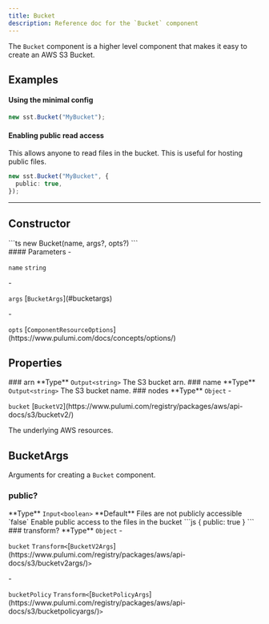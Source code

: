 ```yaml
---
title: Bucket
description: Reference doc for the `Bucket` component
---
```



The `Bucket` component is a higher level component that makes it easy to create an AWS S3 Bucket.

## Examples

#### Using the minimal config
```ts
new sst.Bucket("MyBucket");
```

#### Enabling public read access
This allows anyone to read files in the bucket. This is useful for hosting public files.
```ts
new sst.Bucket("MyBucket", {
  public: true,
});
```

---

## Constructor

<Segment>
<Section type="signature">
```ts
new Bucket(name, args?, opts?)
```
</Section>

<Section type="parameters">
#### Parameters
- <p><code class="key">name</code> <code class="primitive">string</code></p>
- <p><code class="key">args</code> [<code class="type">BucketArgs</code>](#bucketargs)</p>
- <p><code class="key">opts</code> [<code class="type">ComponentResourceOptions</code>](https://www.pulumi.com/docs/concepts/options/)</p>
</Section>
</Segment>

## Properties

<Segment>
### arn
<InlineSection>
**Type** <code class="primitive">Output</code><code class="symbol">&lt;</code><code class="primitive">string</code><code class="symbol">&gt;</code>
</InlineSection>
The S3 bucket arn.
</Segment>

<Segment>
### name
<InlineSection>
**Type** <code class="primitive">Output</code><code class="symbol">&lt;</code><code class="primitive">string</code><code class="symbol">&gt;</code>
</InlineSection>
The S3 bucket name.
</Segment>

<Segment>
### nodes
<InlineSection>
**Type** <code class="type">Object</code>
- <p><code class="key">bucket</code> [<code class="type">BucketV2</code>](https://www.pulumi.com/registry/packages/aws/api-docs/s3/bucketv2/)</p>
</InlineSection>
The underlying AWS resources.
</Segment>

## BucketArgs

Arguments for creating a `Bucket` component.
<Segment>
### public?

<InlineSection>
**Type** <code class="primitive">Input</code><code class="symbol">&lt;</code><code class="primitive">boolean</code><code class="symbol">&gt;</code>
</InlineSection>

<InlineSection>
**Default** Files are not publicly accessible `false`
</InlineSection>
Enable public access to the files in the bucket
```js
{
  public: true
}
```
</Segment>
<Segment>
### transform?

<InlineSection>
**Type** <code class="type">Object</code>
- <p><code class="key">bucket</code> <code class="type">Transform</code><code class="symbol">&lt;</code>[<code class="type">BucketV2Args</code>](https://www.pulumi.com/registry/packages/aws/api-docs/s3/bucketv2args/)<code class="symbol">&gt;</code></p>
- <p><code class="key">bucketPolicy</code> <code class="type">Transform</code><code class="symbol">&lt;</code>[<code class="type">BucketPolicyArgs</code>](https://www.pulumi.com/registry/packages/aws/api-docs/s3/bucketpolicyargs/)<code class="symbol">&gt;</code></p>
</InlineSection>
</Segment>